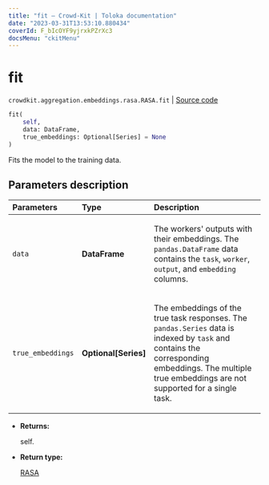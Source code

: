 ```yaml
---
title: "fit — Crowd-Kit | Toloka documentation"
date: "2023-03-31T13:53:10.880434"
coverId: F_bIcOYF9yjrxkPZrXc3
docsMenu: "ckitMenu"
---
```


# fit

`crowdkit.aggregation.embeddings.rasa.RASA.fit` | [Source code](https://github.com/Toloka/crowd-kit/blob/v1.2.1/crowdkit/aggregation/embeddings/rasa.py#L107)

```python
fit(
    self,
    data: DataFrame,
    true_embeddings: Optional[Series] = None
)
```

Fits the model to the training data.

## Parameters description

| Parameters | Type | Description |
| :----------| :----| :-----------|
`data`|**DataFrame**|<p>The workers' outputs with their embeddings. The `pandas.DataFrame` data contains the `task`, `worker`, `output`, and `embedding` columns.</p>
`true_embeddings`|**Optional\[Series\]**|<p>The embeddings of the true task responses. The `pandas.Series` data is indexed by `task` and contains the corresponding embeddings. The multiple true embeddings are not supported for a single task.</p>

* **Returns:**

  self.

* **Return type:**

  [RASA](/docs/crowd-kit/reference/crowdkit.aggregation.embeddings.rasa.RASA)